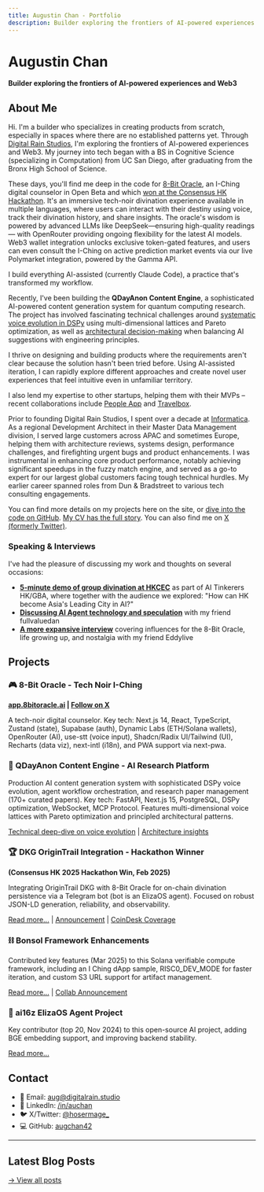 ```yaml
---
title: Augustin Chan - Portfolio
description: Builder exploring the frontiers of AI-powered experiences and Web3
---
```


# Augustin Chan

**Builder exploring the frontiers of AI-powered experiences and Web3**

## About Me

Hi. I'm a builder who specializes in creating products from scratch, especially in spaces where there are no established patterns yet. Through [Digital Rain Studios](https://digitalrain.studio/), I'm exploring the frontiers of AI-powered experiences and Web3. My journey into tech began with a BS in Cognitive Science (specializing in Computation) from UC San Diego, after graduating from the Bronx High School of Science.

These days, you'll find me deep in the code for [8-Bit Oracle](https://8bitoracle.ai), an I-Ching digital counselor in Open Beta and which [won at the Consensus HK Hackathon](https://x.com/origin_trail/status/1892543087479505352). It's an immersive tech-noir divination experience available in multiple languages, where users can interact with their destiny using voice, track their divination history, and share insights. The oracle's wisdom is powered by advanced LLMs like DeepSeek—ensuring high-quality readings — with OpenRouter providing ongoing flexibility for the latest AI models. Web3 wallet integration unlocks exclusive token-gated features, and users can even consult the I-Ching on active prediction market events via our live Polymarket integration, powered by the Gamma API.

I build everything AI-assisted (currently Claude Code), a practice that's transformed my workflow.

Recently, I've been building the **QDayAnon Content Engine**, a sophisticated AI-powered content generation system for quantum computing research. The project has involved fascinating technical challenges around [systematic voice evolution in DSPy](/posts/2025-09-02-dspy-voice-evolution-authenticity) using multi-dimensional lattices and Pareto optimization, as well as [architectural decision-making](/posts/2025-09-14-trusting-instincts-ai-architecture) when balancing AI suggestions with engineering principles.

I thrive on designing and building products where the requirements aren't clear because the solution hasn't been tried before. Using AI-assisted iteration, I can rapidly explore different approaches and create novel user experiences that feel intuitive even in unfamiliar territory.

I also lend my expertise to other startups, helping them with their MVPs – recent collaborations include [People App](https://www.peepsapp.ai/) and [Travelbox](https://www.travelbox.tech/).

Prior to founding Digital Rain Studios, I spent over a decade at [Informatica](https://www.informatica.com/). As a regional Development Architect in their Master Data Management division, I served large customers across APAC and sometimes Europe, helping them with architecture reviews, systems design, performance challenges, and firefighting urgent bugs and product enhancements. I was instrumental in enhancing core product performance, notably achieving significant speedups in the fuzzy match engine, and served as a go-to expert for our largest global customers facing tough technical hurdles. My earlier career spanned roles from Dun & Bradstreet to various tech consulting engagements.

You can find more details on my projects here on the site, or [dive into the code on GitHub](https://github.com/augchan42/). [My CV has the full story](/_assets/files/auchan_resume_2025.pdf). You can also find me on [X (formerly Twitter)](https://x.com/hosermage_).

### Speaking & Interviews

I've had the pleasure of discussing my work and thoughts on several occasions:

- [**5-minute demo of group divination at HKCEC**](https://youtu.be/SUXmMym8chk?si=PFfMz97gxkxa5WG8) as part of AI Tinkerers HK/GBA, where together with the audience we explored: "How can HK become Asia's Leading City in AI?"
- [**Discussing AI Agent technology and speculation**](https://www.youtube.com/watch?v=MBI8GY9xGPY) with my friend fullvaluedan
- [**A more expansive interview**](https://www.youtube.com/watch?v=8N3PqINBBeY) covering influences for the 8-Bit Oracle, life growing up, and nostalgia with my friend Eddylive

## Projects

### 🎮 8-Bit Oracle - Tech Noir I-Ching
**[app.8bitoracle.ai](https://app.8bitoracle.ai) | [Follow on X](https://x.com/8bitoracle)**

A tech-noir digital counselor. Key tech: Next.js 14, React, TypeScript, Zustand (state), Supabase (auth), Dynamic Labs (ETH/Solana wallets), OpenRouter (AI), use-stt (voice input), Shadcn/Radix UI/Tailwind (UI), Recharts (data viz), next-intl (i18n), and PWA support via next-pwa.

### 🧬 QDayAnon Content Engine - AI Research Platform
Production AI content generation system with sophisticated DSPy voice evolution, agent workflow orchestration, and research paper management (170+ curated papers). Key tech: FastAPI, Next.js 15, PostgreSQL, DSPy optimization, WebSocket, MCP Protocol. Features multi-dimensional voice lattices with Pareto optimization and principled architectural patterns.

[Technical deep-dive on voice evolution](/posts/2025-09-02-dspy-voice-evolution-authenticity) | [Architecture insights](/posts/2025-09-14-trusting-instincts-ai-architecture)

### 🏆 DKG OriginTrail Integration - Hackathon Winner
**(Consensus HK 2025 Hackathon Win, Feb 2025)**

Integrating OriginTrail DKG with 8-Bit Oracle for on-chain divination persistence via a Telegram bot (bot is an ElizaOS agent). Focused on robust JSON-LD generation, reliability, and observability.

[Read more...](/posts/2025-02-20-dkg-origintrail-hackathon) | [Announcement](https://x.com/origin_trail/status/1892543087479505352) | [CoinDesk Coverage](https://www.coindesk.com/consensus-hong-kong-2025-coverage/2025/02/27/consensus-hackathon-winners-ai-agents-gaming-trading-payments-and-nfts)

### ⛓️ Bonsol Framework Enhancements
Contributed key features (Mar 2025) to this Solana verifiable compute framework, including an I Ching dApp sample, RISC0_DEV_MODE for faster iteration, and custom S3 URL support for artifact management.

[Read more...](/posts/2025-03-08-bonsol-verifiable-compute-enhancements) | [Collab Announcement](https://x.com/bonsol_labs/status/1920858983436292250)

### 🤖 ai16z ElizaOS Agent Project
Key contributor (top 20, Nov 2024) to this open-source AI project, adding BGE embedding support, and improving backend stability.

[Read more...](/posts/2024-11-15-eliza-ai16z-contribution)

## Contact

- 📧 Email: [aug@digitalrain.studio](mailto:aug@digitalrain.studio)
- 💼 LinkedIn: [/in/auchan](https://www.linkedin.com/in/auchan/)
- 🐦 X/Twitter: [@hosermage_](https://x.com/hosermage_)
- 💻 GitHub: [augchan42](https://github.com/augchan42)

---

## Latest Blog Posts

[→ View all posts](/blog)
